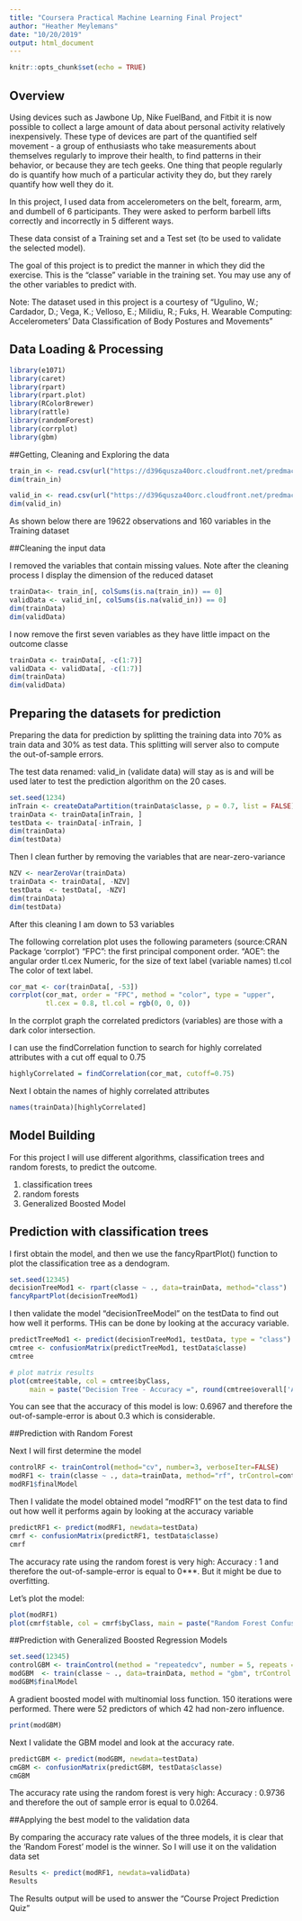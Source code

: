 ```yaml
---
title: "Coursera Practical Machine Learning Final Project"
author: "Heather Meylemans"
date: "10/20/2019"
output: html_document
---
```


```r
knitr::opts_chunk$set(echo = TRUE)
```

## Overview

Using devices such as Jawbone Up, Nike FuelBand, and Fitbit it is now possible to collect a large amount of data about personal activity relatively inexpensively. These type of devices are part of the quantified self movement - a group of enthusiasts who take measurements about themselves regularly to improve their health, to find patterns in their behavior, or because they are tech geeks. One thing that people regularly do is quantify how much of a particular activity they do, but they rarely quantify how well they do it.

In this project, I used data from accelerometers on the belt, forearm, arm, and dumbell of 6 participants. They were asked to perform barbell lifts correctly and incorrectly in 5 different ways.

These data consist of a Training set and a Test set (to be used to validate the selected model).

The goal of this project is to predict the manner in which they did the exercise. This is the “classe” variable in the training set. You may use any of the other variables to predict with.

Note: The dataset used in this project is a courtesy of “Ugulino, W.; Cardador, D.; Vega, K.; Velloso, E.; Milidiu, R.; Fuks, H. Wearable Computing: Accelerometers’ Data Classification of Body Postures and Movements”

## Data Loading & Processing

```r
library(e1071)
library(caret)
library(rpart)
library(rpart.plot)
library(RColorBrewer)
library(rattle)
library(randomForest)
library(corrplot)
library(gbm)
```

##Getting, Cleaning and Exploring the data

```r
train_in <- read.csv(url("https://d396qusza40orc.cloudfront.net/predmachlearn/pml-training.csv"),header=TRUE)
dim(train_in)
```

```r
valid_in <- read.csv(url("https://d396qusza40orc.cloudfront.net/predmachlearn/pml-testing.csv"),header=TRUE)
dim(valid_in)
```

As shown below there are 19622 observations and 160 variables in the Training dataset

##Cleaning the input data

I removed the variables that contain missing values. Note after the cleaning process I display the dimension of the reduced dataset

```r
trainData<- train_in[, colSums(is.na(train_in)) == 0]
validData <- valid_in[, colSums(is.na(valid_in)) == 0]
dim(trainData)
dim(validData)
```

I now remove the first seven variables as they have little impact on the outcome classe

```r
trainData <- trainData[, -c(1:7)]
validData <- validData[, -c(1:7)]
dim(trainData)
dim(validData)
```

## Preparing the datasets for prediction

Preparing the data for prediction by splitting the training data into 70% as train data and 30% as test data. This splitting will server also to compute the out-of-sample errors.

The test data renamed: valid_in (validate data) will stay as is and will be used later to test the prediction algorithm on the 20 cases.

```r
set.seed(1234) 
inTrain <- createDataPartition(trainData$classe, p = 0.7, list = FALSE)
trainData <- trainData[inTrain, ]
testData <- trainData[-inTrain, ]
dim(trainData)
dim(testData)
```

Then I clean further by removing the variables that are near-zero-variance

```r
NZV <- nearZeroVar(trainData)
trainData <- trainData[, -NZV]
testData  <- testData[, -NZV]
dim(trainData)
dim(testData)
```

After this cleaning I am down to 53 variables

The following correlation plot uses the following parameters (source:CRAN Package ‘corrplot’) “FPC”: the first principal component order. “AOE”: the angular order tl.cex Numeric, for the size of text label (variable names) tl.col The color of text label.

```r
cor_mat <- cor(trainData[, -53])
corrplot(cor_mat, order = "FPC", method = "color", type = "upper", 
         tl.cex = 0.8, tl.col = rgb(0, 0, 0))
```

In the corrplot graph the correlated predictors (variables) are those with a dark color intersection.

I can use the findCorrelation function to search for highly correlated attributes with a cut off equal to 0.75

```r
highlyCorrelated = findCorrelation(cor_mat, cutoff=0.75)
```

Next I obtain the names of highly correlated attributes

```r
names(trainData)[highlyCorrelated]
```

## Model Building

For this project I will use different algorithms, classification trees and random forests, to predict the outcome.

1. classification trees
2. random forests
3. Generalized Boosted Model

## Prediction with classification trees

I first obtain the model, and then we use the fancyRpartPlot() function to plot the classification tree as a dendogram.

```r
set.seed(12345)
decisionTreeMod1 <- rpart(classe ~ ., data=trainData, method="class")
fancyRpartPlot(decisionTreeMod1)
```

I then validate the model “decisionTreeModel” on the testData to find out how well it performs. THis can be done by looking at the accuracy variable.

```r
predictTreeMod1 <- predict(decisionTreeMod1, testData, type = "class")
cmtree <- confusionMatrix(predictTreeMod1, testData$classe)
cmtree
```

```r
# plot matrix results
plot(cmtree$table, col = cmtree$byClass, 
     main = paste("Decision Tree - Accuracy =", round(cmtree$overall['Accuracy'], 4)))
```

You can see that the accuracy of this model is low: 0.6967 and therefore the out-of-sample-error is about 0.3 which is considerable.

##Prediction with Random Forest

Next I will first determine the model

```r
controlRF <- trainControl(method="cv", number=3, verboseIter=FALSE)
modRF1 <- train(classe ~ ., data=trainData, method="rf", trControl=controlRF)
modRF1$finalModel
```

Then I validate the model obtained model “modRF1” on the test data to find out how well it performs again by looking at the accuracy variable

```r
predictRF1 <- predict(modRF1, newdata=testData)
cmrf <- confusionMatrix(predictRF1, testData$classe)
cmrf
```

The accuracy rate using the random forest is very high: Accuracy : 1 and therefore the out-of-sample-error is equal to 0***. But it might be due to overfitting.

Let’s plot the model:

```r
plot(modRF1)
plot(cmrf$table, col = cmrf$byClass, main = paste("Random Forest Confusion Matrix: Accuracy =", round(cmrf$overall['Accuracy'], 4)))
```

##Prediction with Generalized Boosted Regression Models

```r
set.seed(12345)
controlGBM <- trainControl(method = "repeatedcv", number = 5, repeats = 1)
modGBM  <- train(classe ~ ., data=trainData, method = "gbm", trControl = controlGBM, verbose = FALSE)
modGBM$finalModel
```

A gradient boosted model with multinomial loss function.
150 iterations were performed.
There were 52 predictors of which 42 had non-zero influence.

```r
print(modGBM)
```

Next I validate the GBM model and look at the accuracy rate.

```r
predictGBM <- predict(modGBM, newdata=testData)
cmGBM <- confusionMatrix(predictGBM, testData$classe)
cmGBM
```

The accuracy rate using the random forest is very high: Accuracy : 0.9736 and therefore the out of sample error is equal to 0.0264. 

##Applying the best model to the validation data

By comparing the accuracy rate values of the three models, it is clear that the ‘Random Forest’ model is the winner. So I will use it on the validation data set

```r
Results <- predict(modRF1, newdata=validData)
Results
```


The Results output will be used to answer the “Course Project Prediction Quiz”

